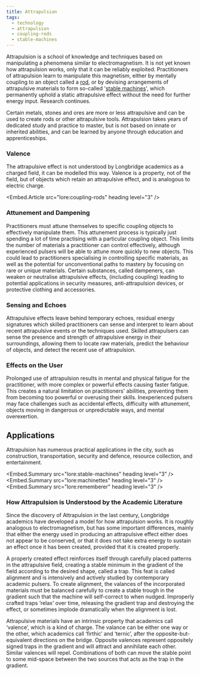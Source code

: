 ```yaml
---
title: Attrapulsion
tags:
  - technology
  - attrapulsion
  - coupling-rods
  - stable-machines
---
```

Attrapulsion is a school of knowledge and techniques based on manipulating a
phenomena similar to electromagnetism. It is not yet known how attrapulsion
works, only that it can be reliably exploited. Practitioners of attrapulsion
learn to manipulate this magnetism, either by mentally coupling to an object
called a [rod](lore:coupling-rods), or by devising arrangements of attrapulsive
materials to form so-called '[stable machines](lore:stable-machines)', which
permanently uphold a static attrapulsive effect without the need for further
energy input. Research continues.

Certain metals, stones and ores are more or less attrapulsive and can be used
to create rods or other attrapulsive tools. Attrapulsion takes years of
dedicated study and practice to master, but is not based on innate or inherited
abilities, and can be learned by anyone through education and apprenticeships.

### Valence
The attrapulsive effect is not understood by Longbridge academics as a charged
field, it can be modelled this way. Valence is a property, not of the field,
but of objects which retain an attrapulsive effect, and is analogous to
electric charge.

<Embed.Article src="lore:coupling-rods" heading level="3" />

### Attunement and Dampening
Practitioners must attune themselves to specific coupling objects to
effectively manipulate them. This attunement process is typically just spending
a lot of time practising with a particular coupling object. This limits the
number of materials a practitioner can control effectively, although
experienced pulsers will be able to attune more quickly to new objects. This
could lead to practitioners specialising in controlling specific materials, as
well as the potential for unconventional paths to mastery by focusing on rare
or unique materials. Certain substances, called dampeners, can weaken or
neutralise attrapulsive effects, (including coupling) leading to potential
applications in security measures, anti-attrapulsion devices, or protective
clothing and accessories.

### Sensing and Echoes
Attrapulsive effects leave behind temporary echoes, residual energy signatures
which skilled practitioners can sense and interpret to learn about recent
attrapulsive events or the techniques used. Skilled attrapulsers can sense the
presence and strength of attrapulsive energy in their surroundings, allowing
them to locate raw materials, predict the behaviour of objects, and detect the
recent use of attrapulsion. 

### Effects on the User
Prolonged use of attrapulsion results in mental and physical fatigue for the
practitioner, with more complex or powerful effects causing faster fatigue.
This creates a natural limitation on practitioners' abilities, preventing them
from becoming too powerful or overusing their skills. Inexperienced pulsers may
face challenges such as accidental effects, difficulty with attunement, objects
moving in dangerous or unpredictable ways, and mental overexertion.

## Applications
Attrapulsion has numerous practical applications in the city, such as
construction, transportation, security and defence, resource collection, and
entertainment.

<Embed.Summary src="lore:stable-machines" heading level="3" />
<Embed.Summary src="lore:machinettes" heading level="3" />
<Embed.Summary src="lore:rememberer" heading level="3" />

### How Attrapulsion is Understood by the Academic Literature

Since the discovery of Attrapulsion in the last century, Longbridge academics
have developed a model for how attrapulsion works. It is roughly analogous to
electromagnetism, but has some important differences, mainly that either the
energy used in producing an attrapulsive effect either does not appear to be
conserved, or that it does not take extra energy to sustain an effect once it
has been created, provided that it is created properly. 

A properly created effect reinforces itself through carefully placed patterns
in the attrapulsive field, creating a stable minimum in the gradient of the
field according to the desired shape, called a trap. This feat is called
alignment and is intensively and actively studied by contemporary academic
pulsers. To create alignment, the valances of the incorporated materials must
be balanced carefully to create a stable trough in the gradient such that the
machine will self-correct to when nudged. Improperly crafted traps ’relax’ over
time, releasing the gradient trap and destroying the effect, or sometimes
implode dramatically when the alignment is lost.

Attrapulsive materials have an intrinsic property that academics call
‘valence’, which is a kind of charge. The valance can be either one way or the
other, which academics call ‘firthic’ and ‘ternic’, after the
opposite-but-equivalent directions on the bridge. Opposite valences represent
oppositely signed traps in the gradient and will attract and annihilate each
other. Similar valences will repel. Combinations of both can move the stable
point to some mid-space between the two sources that acts as the trap in the
gradient.

